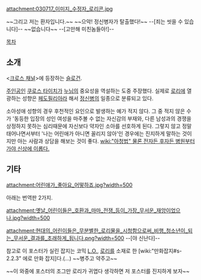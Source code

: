 attachment:030717_이미지_수정자_로리콘.jpg

~~그리고 저는 환자입니다.~~ ~~으악! 정신병자가 탈출했다!~~ --[죄는 씻을 수 있습니다]-- ~~없습니다~~ --[고만해 미친놈들아!]--

[[목차]]
== 소개 ==
<[[크로스 채널]]>에 등장하는 [[슬로건]].

[[주인공]]인 [[쿠로스 타이치]]가 [[누님]]의 중요성을 역설하는 도중 주장했다.
실제로 [[로리]]에 열광하는 성향은 [[페도필리아]]라 해서 [[정신병]]의 일종으로 분류되고 있다. 

소아성애 성향의 경우 후천적인 요인으로 발생하는 예가 적지 않다. 그 중 적지 않은 수가 '동등한 입장의 성인 여성을 마주볼 수 없는 자신감의 부재와, 다른 남성과의 경쟁을 상정하지 못하는 심리때문에 자신보다 약자인 소아를 선호하게 된다. 그렇지 않고 정말 태어나면서부터 '나는 어린애가 아니면 꼴리지 않아'인 경우에는 진지하게 말하는 것이지만 아는 사람과 상담을 해보는 것이 좋다. [[wiki:"아청법" 물론 전자든 후자든 병원부터 가야 신상에 이롭다.]]

== 기타 ==
attachment:어린애가_좋아요_어떻하죠.jpg?width=500

아래는 번역판 2가지.

attachment:옛날_어린이들은_호환과_마마_전쟁_등이_가장_무서운_재앙이었으나.jpg?width=500

attachment:현대의_어린이들은_무분별한_로리물을_시청함으로써_비행_청소년이_되는_무서운_결과를_초래하게_됩니다.png?width=500
--[야 신난다]--

참고로 이 포스터가 실린 잡지는 코믹 [[L.O.]], [[로리]]를 소재로 한 [wiki:"만화잡지#s-2.2.3" 에로 만화 잡지]다.(…) ~~병주고 약주고~~

~~이 와중에 포스터의 조그만 로리가 귀엽다 생각하면 저 포스터를 진지하게 보자~~

